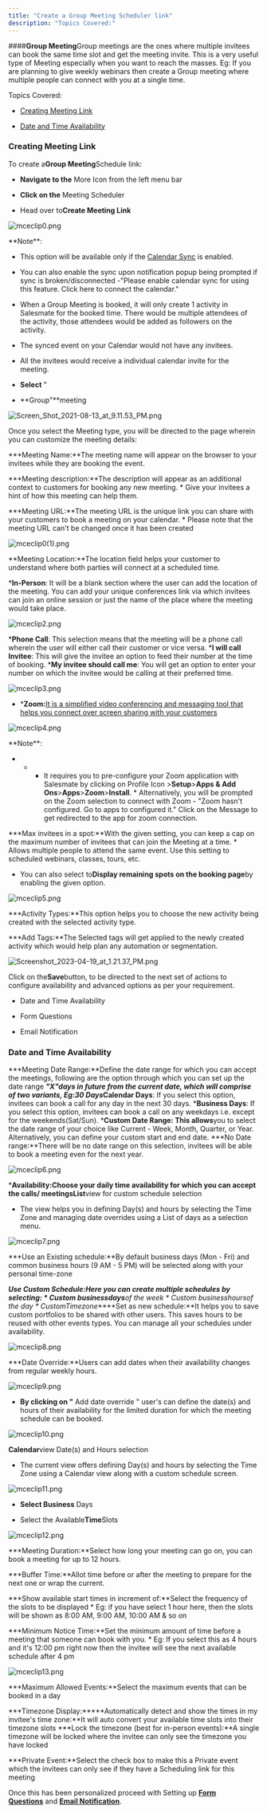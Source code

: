 ```yaml
---
title: "Create a Group Meeting Scheduler link"
description: "Topics Covered:"
---
```


####**Group Meeting**Group meetings are the ones where multiple invitees can book the same time slot and get the meeting invite. This is a very useful type of Meeting especially when you want to reach the masses. Eg: If you are planning to give weekly webinars then create a Group meeting where multiple people can connect with you at a single time.

Topics Covered:

* [Creating Meeting Link](https://support.salesmate.io/hc/en-us/articles/4405390553613#h_01HXBW66RCD7BM4S2ZXGX72RPD)

* [Date and Time Availability](https://support.salesmate.io/hc/en-us/articles/4405390553613#h_01HXBW4Q7MNCRZ2MD4VBAPC0T0)

### Creating Meeting Link

To create a**Group Meeting**Schedule link:

* **Navigate to the** More Icon from the left menu bar

* **Click on the** Meeting Scheduler

* Head over to**Create Meeting Link**

![mceclip0.png](./images/mceclip0-5.png)

<Note>
**Note**:

* This option will be available only if the [Calendar Sync](https://support.salesmate.io/hc/en-us/articles/4405390306189) is enabled.

* You can also enable the sync upon notification popup being prompted if sync is broken/disconnected -"Please enable calendar sync for using this feature. Click here to connect the calendar."

* When a Group Meeting is booked, it will only create 1 activity in Salesmate for the booked time. There would be multiple attendees of the activity, those attendees would be added as followers on the activity.

* The synced event on your Calendar would not have any invitees.

* All the invitees would receive a individual calendar invite for the meeting.

* **Select** "

* **Group"**meeting

</Note>

![Screen_Shot_2021-08-13_at_9.11.53_PM.png](./images/Screen-Shot-2021-08-13-at-9.11.53-PM.png)

Once you select the Meeting type, you will be directed to the page wherein you can customize the meeting details:

***Meeting Name:**The meeting name will appear on the browser to your invitees while they are booking the event.

***Meeting description:**The description will appear as an additional context to customers for booking any new meeting. * Give your invitees a hint of how this meeting can help them.

***Meeting URL:**The meeting URL is the unique link you can share with your customers to book a meeting on your calendar. * Please note that the meeting URL can't be changed once it has been created

![mceclip0(1).png](./images/mceclip01-2.png)

**Meeting Location:**The location field helps your customer to understand where both parties will connect at a scheduled time.

***In-Person**: It will be a blank section where the user can add the location of the meeting. You can add your unique conferences link via which invitees can join an online session or just the name of the place where the meeting would take place.

![mceclip2.png](./images/mceclip2-5.png)

***Phone Call**: This selection means that the meeting will be a phone call wherein the user will either call their customer or vice versa. ***I will call Invitee**: This will give the invitee an option to feed their number at the time of booking. ***My invitee should call me**: You will get an option to enter your number on which the invitee would be calling at their preferred time.

![mceclip3.png](./images/mceclip3-5.png)

* ***Zoom:**[It is a simplified video conferencing and messaging tool that helps you connect over screen sharing with your customers](https://support.salesmate.io/hc/en-us/articles/4406507771661)

![mceclip4.png](./images/mceclip4-4.png)

<Note>
**Note**:

* * * It requires you to pre-configure your Zoom application with Salesmate by clicking on Profile Icon >**Setup**>**Apps & Add Ons**>**Apps**>**Zoom**>**Install**. * Alternatively, you will be prompted on the Zoom selection to connect with Zoom - "Zoom hasn't configured. Go to apps to configured it." Click on the Message to get redirected to the app for zoom connection.

</Note>

***Max invitees in a spot:**With the given setting, you can keep a cap on the maximum number of invitees that can join the Meeting at a time. * Allows multiple people to attend the same event. Use this setting to scheduled webinars, classes, tours, etc.

* You can also select to**Display remaining spots on the booking page**by enabling the given option.

![mceclip5.png](./images/mceclip5-4.png)

***Activity Types:**This option helps you to choose the new activity being created with the selected activity type.

***Add Tags:**The Selected tags will get applied to the newly created activity which would help plan any automation or segmentation.

![Screenshot_2023-04-19_at_1.21.37_PM.png](./images/Screenshot-2023-04-19-at-1.21.37-PM.png)

Click on the**Save**button, to be directed to the next set of actions to configure availability and advanced options as per your requirement.

* Date and Time Availability

* Form Questions

* Email Notification

### Date and Time Availability

***Meeting Date Range:**Define the date range for which you can accept the meetings, following are the option through which you can set up the date range ***"X"**days in future from the current date, which will comprise of two variants, Eg:**30 Days*****Calendar Days**: If you select this option, invitees can book a call for any day in the next 30 days. ***Business Days**: If you select this option, invitees can book a call on any weekdays i.e. except for the weekends(Sat/Sun). ***Custom Date Range: This allows**you to select the date range of your choice like Current - Week, Month, Quarter, or Year. Alternatively, you can define your custom start and end date. ***No Date range:**There will be no date range on this selection, invitees will be able to book a meeting even for the next year.

![mceclip6.png](./images/mceclip6-4.png)

***Availability:**Choose your daily time availability for which you can accept the calls/ meetings**List**view for custom schedule selection

* The view helps you in defining Day(s) and hours by selecting the Time Zone and managing date overrides using a List of days as a selection menu.

![mceclip7.png](./images/mceclip7-4.png)

***Use an Existing schedule:**By default business days (Mon - Fri) and common business hours (9 AM - 5 PM) will be selected along with your personal time-zone

***Use Custom Schedule:**Here you can create multiple schedules by selecting: * Custom business**days**of the week * Custom business**hours**of the day * Custom**Timezone*****Set as new schedule:**It helps you to save custom portfolios to be shared with other users. This saves hours to be reused with other events types. You can manage all your schedules under availability.

![mceclip8.png](./images/mceclip8-3.png)

***Date Override:**Users can add dates when their availability changes from regular weekly hours.

![mceclip9.png](./images/mceclip9-3.png)

* **By clicking on "** Add date override " user's can define the date(s) and hours of their availability for the limited duration for which the meeting schedule can be booked.

![mceclip10.png](./images/mceclip10-2.png)

**Calendar**view Date(s) and Hours selection

* The current view offers defining Day(s) and hours by selecting the Time Zone using a Calendar view along with a custom schedule screen.

![mceclip11.png](./images/mceclip11-2.png)

* **Select Business** Days

* Select the Available**Time**Slots

![mceclip12.png](./images/mceclip12.png)

***Meeting Duration:**Select how long your meeting can go on, you can book a meeting for up to 12 hours.

***Buffer Time:**Allot time before or after the meeting to prepare for the next one or wrap the current.

***Show available start times in increment of:**Select the frequency of the slots to be displayed   * Eg: if you have select 1 hour here, then the slots will be shown as 8:00 AM, 9:00 AM, 10:00 AM & so on

***Minimum Notice Time:**Set the minimum amount of time before a meeting that someone can book with you. * Eg: If you select this as 4 hours and it's 12:00 pm right now then the invitee will see the next available schedule after 4 pm

![mceclip13.png](./images/mceclip13.png)

***Maximum Allowed Events:**Select the maximum events that can be booked in a day

***Timezone Display:*****Automatically detect and show the times in my invitee's time zone:**It will auto convert your available time slots into their timezone slots ***Lock the timezone (best for in-person events):**A single timezone will be locked where the invitee can only see the timezone you have locked

***Private Event:**Select the check box to make this a Private event which the invitees can only see if they have a Scheduling link for this meeting

Once this has been personalized proceed with Setting up [**Form Questions**](https://support.salesmate.io/hc/en-us/articles/4405400576525) and [**Email Notification**](https://support.salesmate.io/hc/en-us/articles/4405400597133).
